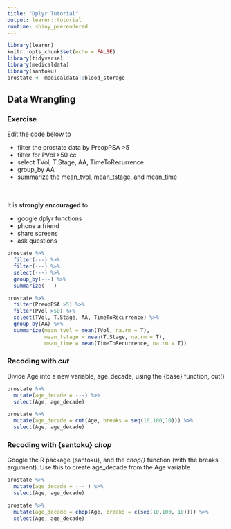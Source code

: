 ```yaml
---
title: "Dplyr Tutorial"
output: learnr::tutorial
runtime: shiny_prerendered
---
```


```r
library(learnr)
knitr::opts_chunk$set(echo = FALSE)
library(tidyverse)
library(medicaldata)
library(santoku)
prostate <- medicaldata::blood_storage
```


## Data Wrangling

### Exercise 

Edit the code below to <br>

- filter the prostate data by PreopPSA >5
- filter for PVol >50 cc
- select TVol, T.Stage, AA, TimeToRecurrence
- group_by AA
- summarize the mean_tvol, mean_tstage, and mean_time

<br><br>
It is **strongly encouraged** to <br>

- google dplyr functions
- phone a friend
- share screens
- ask questions


```r
prostate %>% 
  filter(---) %>% 
  filter(---) %>% 
  select(---) %>% 
  group_by(---) %>% 
  summarize(---)
```


```r
prostate %>% 
  filter(PreopPSA >5) %>% 
  filter(PVol >50) %>% 
  select(TVol, T.Stage, AA, TimeToRecurrence) %>% 
  group_by(AA) %>% 
  summarize(mean_tvol = mean(TVol, na.rm = T),
            mean_tstage = mean(T.Stage, na.rm = T),
            mean_time = mean(TimeToRecurrence, na.rm = T))
```


### Recoding with _cut_

Divide Age into a new variable, age_decade, using the {base} function, cut()

```r

prostate %>% 
  mutate(age_decade = ---) %>% 
  select(Age, age_decade)
```

```r

prostate %>% 
  mutate(age_decade = cut(Age, breaks = seq(10,100,10))) %>% 
  select(Age, age_decade)
```

### Recoding with {santoku} _chop_

Google the R package {santoku}, and the _chop()_ function (with the breaks argument). Use this to create age_decade from the Age variable

```r
prostate %>% 
  mutate(age_decade = --- ) %>% 
  select(Age, age_decade)
```


```r
prostate %>% 
  mutate(age_decade = chop(Age, breaks = c(seq(10,100, 10)))) %>% 
  select(Age, age_decade)
```

